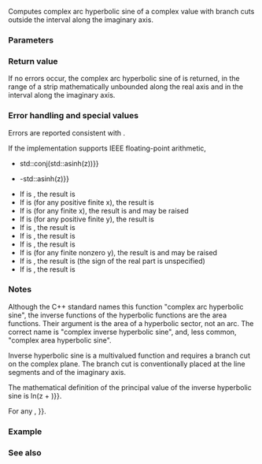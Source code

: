 {{cpp/title|asinh{{small|(std::complex)}}}}
{{cpp/numeric/complex/navbar}}
{{ddcl|header=complex|since=c++11|1=
template&lt; class T &gt; 
complex&lt;T&gt; asinh( const complex&lt;T&gt;&amp; z );
}}

Computes complex arc hyperbolic sine of a complex value {{c|z}} with branch cuts outside the interval {{math|[−i; +i]}} along the imaginary axis.

===Parameters===
{{par begin}}
{{par|z|complex value}}
{{par end}}

===Return value===
If no errors occur, the complex arc hyperbolic sine of {{c|z}} is returned, in the range of a strip mathematically unbounded along the real axis and in the interval {{math|[−iπ/2; +iπ/2]}} along the imaginary axis.

===Error handling and special values===
Errors are reported consistent with {{lc|math_errhandling}}.

If the implementation supports IEEE floating-point arithmetic,
* {{c|std::asinh(std::conj(z)) {{==}} std::conj(std::asinh(z))}}
* {{c|std::asinh(-z) {{==}} -std::asinh(z)}}
* If {{c|z}} is {{tt|(+0,+0)}}, the result is {{tt|(+0,+0)}}
* If {{c|z}} is {{tt|(x,+∞)}} (for any positive finite x), the result is {{tt|(+∞,π/2)}}
* If {{c|z}} is {{tt|(x,NaN)}} (for any finite x), the result is {{tt|(NaN,NaN)}} and {{lc|FE_INVALID}} may be raised
* If {{c|z}} is {{tt|(+∞,y)}} (for any positive finite y), the result is {{tt|(+∞,+0)}}
* If {{c|z}} is {{tt|(+∞,+∞)}}, the result is {{tt|(+∞,π/4)}}
* If {{c|z}} is {{tt|(+∞,NaN)}}, the result is {{tt|(+∞,NaN)}}
* If {{c|z}} is {{tt|(NaN,+0)}}, the result is {{tt|(NaN,+0)}}
* If {{c|z}} is {{tt|(NaN,y)}} (for any finite nonzero y), the result is {{tt|(NaN,NaN)}} and {{lc|FE_INVALID}} may be raised
* If {{c|z}} is {{tt|(NaN,+∞)}}, the result is {{tt|(±∞,NaN)}} (the sign of the real part is unspecified)
* If {{c|z}} is {{tt|(NaN,NaN)}}, the result is {{tt|(NaN,NaN)}}

===Notes===
Although the C++ standard names this function "complex arc hyperbolic sine", the inverse functions of the hyperbolic functions are the area functions. Their argument is the area of a hyperbolic sector, not an arc. The correct name is "complex inverse hyperbolic sine", and, less common, "complex area hyperbolic sine".

Inverse hyperbolic sine is a multivalued function and requires a branch cut on the complex plane. The branch cut is conventionally placed at the line segments {{math|(-''i''∞,-''i'')}} and {{math|(''i'',''i''∞)}} of the imaginary axis.

The mathematical definition of the principal value of the inverse hyperbolic sine is {{math|asinh z {{=}} ln(z + {{mrad|1+z{{su|p=2}}}})}}.

For any {{c|z}}, {{math|asinh(z) {{=}} {{mfrac|asin(iz)|i}}}}.

===Example===
{{example|
|code=
#include &lt;complex&gt;
#include &lt;iostream&gt;

int main()
{
    std::cout &lt;&lt; std::fixed;
    std::complex&lt;double&gt; z1(0.0, -2.0);
    std::cout &lt;&lt; "asinh" &lt;&lt; z1 &lt;&lt; " = " &lt;&lt; std::asinh(z1) &lt;&lt; '\n';

    std::complex&lt;double&gt; z2(-0.0, -2);
    std::cout &lt;&lt; "asinh" &lt;&lt; z2 &lt;&lt; " (the other side of the cut) = "
              &lt;&lt; std::asinh(z2) &lt;&lt; '\n';

    // for any z, asinh(z) = asin(iz) / i
    std::complex&lt;double&gt; z3(1.0, 2.0);
    std::complex&lt;double&gt; i(0.0, 1.0);
    std::cout &lt;&lt; "asinh" &lt;&lt; z3 &lt;&lt; " = " &lt;&lt; std::asinh(z3) &lt;&lt; '\n'
              &lt;&lt; "asin" &lt;&lt; z3 * i &lt;&lt; " / i = " &lt;&lt; std::asin(z3 * i) / i &lt;&lt; '\n';
}
|output=
asinh(0.000000,-2.000000) = (1.316958,-1.570796)
asinh(-0.000000,-2.000000) (the other side of the cut) = (-1.316958,-1.570796)
asinh(1.000000,2.000000) = (1.469352,1.063440)
asin(-2.000000,1.000000) / i = (1.469352,1.063440)
}}

===See also===
{{dsc begin}}
{{dsc inc|cpp/numeric/complex/dsc acosh}}
{{dsc inc|cpp/numeric/complex/dsc atanh}}
{{dsc inc|cpp/numeric/complex/dsc sinh}}
{{dsc inc|cpp/numeric/math/dsc asinh}}
{{dsc see c|c/numeric/complex/casinh}}
{{dsc end}}

{{langlinks|de|es|fr|it|ja|pt|ru|zh}}